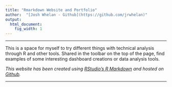 ```yaml
---
title: "Rmarkdown Website and Portfolio"
author:  "[Josh Whelan - Github](https://github.com/jrwhelan)"
output:
  html_document:
    fig_width: 1
---
```


----

This is a space for myself to try different things with technical analysis through R and other tools. Shared in the toolbar on the top of the page, find examples of some interesting dashboard creations or data analysis tools.


*This website has been created using [RStudio's R Markdown](http://rmarkdown.rstudio.com/) and hosted on [Github](http://github.com).*
  

----